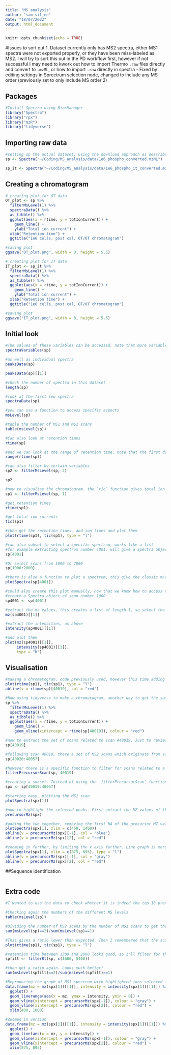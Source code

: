 ```yaml
---
title: "MS_analysis"
author: "sam siljee"
date: "18/07/2022"
output: html_document
---
```


```r
knitr::opts_chunk$set(echo = TRUE)
```

#Issues to sort out
1. Dataset currently only has MS2 spectra, either MS1 spectra were not exported properly, or they have been miss-labeled as MS2. I will try to sort this out in the PD workflow first, however if not successful I may need to kwork out how to import Thermo `.raw` files directly and convert to `.mzML`, or how to import `.raw` directly in spectra - Fixed by editing settings in Sprectrum selection node, changed to include any MS order (previously set to only include MS order 2)

## Packages
```r
#Install Spectra using BiocManager
library("Spectra")
library("rpx")
library("mzR")
library("tidyverse")
```

## Importing raw data
```r

#setting up the actual dataset, using the download approach as described above. Note that this will overwrite the `sp` variable previously defined
sp <- Spectra("~/Coding/MS_analysis/data/1e6_phospho_converted.mzML")

sp_it <- Spectra("~/Coding/MS_analysis/data/1e6_phospho_it_converted.mzML")
```

## Creating a chromatogram
```r
# creating plot for OT data
OT_plot <- sp %>%
  filterMsLevel(1) %>%
  spectraData() %>%
  as_tibble() %>%
  ggplot(aes(x = rtime, y = totIonCurrent)) +
    geom_line() +
    ylab("Total ion current") +
  xlab("Retention time") +
  ggtitle("1e6 cells, post cal, OT/OT chromatogram")

#saving plot
ggsave("OT_plot.png", width = 8, height = 5.5)

# creating plot for IT data
IT_plot <- sp_it %>%
  filterMsLevel(1) %>%
  spectraData() %>%
  as_tibble() %>%
  ggplot(aes(x = rtime, y = totIonCurrent)) +
    geom_line() +
    ylab("Total ion current") +
  xlab("Retention time") +
  ggtitle("1e6 cells, post cal, OT/OT chromatogram")

#saving plot
ggsave("IT_plot.png", width = 8, height = 5.5)
```


## Initial look
```r
#The values of these variables can be accessed, note that more variables are actually included
spectraVariables(sp)

#as well as individual spectra
peaksData(sp)

peaksData(sp)[[1]]

#check the number of spectra in this dataset
length(sp)

#look at the first few spectra
spectraData(sp)

#you can use a function to access specific aspects
msLevel(sp)

#table the number of MS1 and MS2 scans
table(msLevel(sp))

#Can also look at retention times
rtime(sp)

#and we can look at the range of retention time, note that the first data point does not have any useful data
range(rtime(sp))

#can also filter by certain variables
sp2 <- filterMsLevel(sp, 2)

sp2

#now to visualise the chromatogram. the `tic` function gives total ion current. the chromatogram only makes sense for MS1 data, so first extract the MS1 only
sp1 <- filterMsLevel(sp, 1)

#get retention times
rtime(sp1)

#get total ion currents
tic(sp1)

#then get the retention times, and ion times and plot them
plot(rtime(sp1), tic(sp1), type = "l")

#can also subset to select a specific spectrum, works like a list
#for example extracting spectrum number 4001, will give a Spectra object of length 1, with the thousandth spectrum
sp[4001]

#Or select scans from 1000 to 2000
sp[1000:2000]

#there is also a function to plot a spectrum, this give the classic m/z vs intensity plot
plotSpectra(sp[4001])

#could also create this plot manually, now that we know how to access this data, as follows
#create a Spectra object of scan number 1000
sp4001 <- sp[4001]

#extract the mz values, this creates a list of length 1, so select the first list
mz(sp4001)[[1]] 

#extract the intensities, as above
intensity(sp4001)[[1]]

#and plot them
plot(mz(sp4001)[[1]],
     intensity(sp4001)[[1]],
     type = "h")
```

## Visualisation
```r
#making a chromatogram, code previously used, however this time adding a red line for the selected ion (for MS2)
plot(rtime(sp1), tic(sp1), type = "l")
abline(v = rtime(sp)[40019], col = "red")

#Now using tidyverse to make a chromatogram, another way to get the same plot. First to filter for MS1, then extract Dataframe (capital D denotes Bioconductor), then as tibble to use in ggplot for more flexibility
sp %>%
  filterMsLevel(1) %>%
  spectraData() %>%
  as_tibble() %>%
  ggplot(aes(x = rtime, y = totIonCurrent)) +
    geom_line() +
    geom_vline(xintercept = rtime(sp[40019]), colour = "red")

#now to extract the set of scans related to scan #40019. Just to review it first briefly. Note that it's MS1 level
sp[40019]

#following scan 40019, there a set of MS2 scans which originate from scan 40019
sp[40020:40057]

#however there is a specific function to filter for scans related to a particular MS1 scan. Note that this function doesn't appear to be working for this particular scan or dataset.
filterPrecursorScan(sp, 40019)

#creating a subset. Instead of using the `filterPrecursorScan` function, I found which scans were relevant using the `msLevel` function on `sp[]` with an estimate of an appropriate range. this gave a list of MS levels, and I just selected a few till I got only MS2 scans
spx <- sp[40019:40057]

#starting easy, plotting the MS1 scan
plotSpectra(spx[1])

#now to highlight the selected peaks. First extract the MZ values of the precursors. there are 39 scans in spx, so there will be 39 results. one is NA because it is the MS1 scan
precursorMz(spx)

#adding the two together, removing the first NA of the precursor MZ values, limiting the X values, highlighting the first MS2 scan in red, the others in blue
plotSpectra(spx[1], xlim = c(450, 1400))
abline(v = precursorMz(spx)[-1], col = "blue")
abline(v = precursorMz(spx)[2], col = "red")

#zooming in further, by limiting the x axis further. Line graph is more appropriate at this level
plotSpectra(spx[1], xlim = c(875, 895), type = "l")
abline(v = precursorMz(spx)[-1], col = "gray")
abline(v = precursorMz(spx)[2], col = "red")
```

##Sequence identification
```r

```

## Extra code
```r
#I wanted to use the data to check whether it is indeed the top 10 precursors that get taken for MS2 scans.

#Checking again the numbers of the different MS levels
table(msLevel(sp))

#Dividing the number of MS2 scans by the number of MS1 scans to get the ratio
sum(msLevel(sp)==2)/sum(msLevel(sp)==1)

#This gives a ratio lower than expected. Then I remembered that the scans at the start of the run are not useful, and will therefore not have any MS2 scans. Therefore I will likely get a more realistic result if I filter for scans done during the bulk of the run. Looking at the chromatogram again, so we can choose what range to select
plot(rtime(sp1), tic(sp1), type = "l")

#retention time between 1300 and 2800 looks good, so I'll filter for that. First create a new filtered Spectra object
spfilt <- filterRt(sp, c(1600, 5400))

#then get a ratio again. Looks much better!
sum(msLevel(spfilt)==2)/sum(msLevel(spfilt)==1)

#Reproducing the graph of MS1 spectrum with highlighted ions selected for MS2, but in ggplot rather than the plot spectrum function
data.frame(mz = mz(spx[1])[[1]], intensity = intensity(spx[1])[[1]]) %>%
  ggplot() +
  geom_linerange(aes(x = mz, ymax = intensity, ymin = 0)) +
  geom_vline(xintercept = precursorMz(spx[-1]), colour = "gray") +
  geom_vline(xintercept = precursorMz(spx[2]), colour = "red") +
  xlim(400, 1000)

#Zoomed in version
data.frame(mz = mz(spx[1])[[1]], intensity = intensity(spx[1])[[1]]) %>%
  ggplot() +
  geom_line(aes(x = mz, y = intensity)) +
  geom_vline(xintercept = precursorMz(spx[-1]), colour = "gray") +
  geom_vline(xintercept = precursorMz(spx[2]), colour = "red") +
  xlim(875, 895)
```

